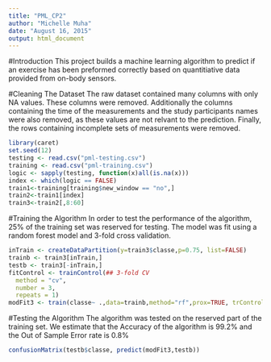 ```yaml
---
title: "PML_CP2"
author: "Michelle Muha"
date: "August 16, 2015"
output: html_document
---
```


#Introduction
This project builds a machine learning algorithm to predict if an exercise has been preformed correctly based on quantitiative data provided from on-body sensors.

#Cleaning The Dataset
The raw dataset contained many columns with only NA values. These columns were removed. Additionally the columns containing the time of the measurements and the study participants names were also removed, as these values are not relvant to the prediction. Finally, the rows containing incomplete sets of measurements were removed. 
```r
library(caret)
set.seed(12)
testing <- read.csv("pml-testing.csv")
training <- read.csv("pml-training.csv")
logic <- sapply(testing, function(x)all(is.na(x)))
index <- which(logic == FALSE)
train1<-training[training$new_window == "no",]
train2<-train1[index]
train3<-train2[,8:60]
```

#Training the Algorithm 
In order to test the performance of the algorithm, 25% of the training set was reserved for testing. The model was fit using a random forest model and 3-fold cross validation.
```r
inTrain <- createDataPartition(y=train3$classe,p=0.75, list=FALSE)
trainb <- train3[inTrain,]
testb <- train3[-inTrain,]
fitControl <- trainControl(## 3-fold CV
  method = "cv", 
  number = 3,
  repeats = 1)
modFit3 <- train(classe~ .,data=trainb,method="rf",prox=TRUE, trControl = fitControl)
```

#Testing the Algorithm
The algorithm was tested on the reserved part of the training set.  We estimate that the Accuracy of the algorithm is 99.2% and the Out of Sample Error rate is 0.8%
```r
confusionMatrix(testb$classe, predict(modFit3,testb))
```
